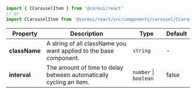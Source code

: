 
```jsx
import { CCarouselItem } from '@coreui/react'
// or
import CCarouselItem from '@coreui/react/src/components/carousel/CCarouselItem'
```

| Property | Description | Type | Default |
| --- | --- | --- | --- |
| **className** | A string of all className you want applied to the base component. | `string` | - |
| **interval** | The amount of time to delay between automatically cycling an item. | `number` \| `boolean` | false |

